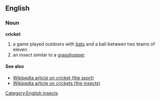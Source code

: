 ==English==
===Noun===
'''cricket'''

#a game played outdoors with [[bat]]s and a ball between two teams of eleven.
#an insect similar to a [[grasshopper]].

====See also====
*[[en:cricket_(sport)|Wikipedia article on cricket (the sport)]]
*[[en:cricket_(insect)|Wikipedia article on crickets (the insects)]]

[[Category:English insects]]